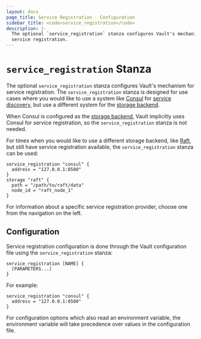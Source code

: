 ```yaml
---
layout: docs
page_title: Service Registration - Configuration
sidebar_title: <code>service_registration</code>
description: |-
  The optional `service_registration` stanza configures Vault's mechanism for
  service registration.
---
```


# `service_registration` Stanza

The optional `service_registration` stanza configures Vault's mechanism for
service registration. The `service_registration` stanza is designed for use cases
where you would like to use a system like [Consul][consul] for [service
discovery][consul-discovery], but use a different system for the [storage
backend][storage-backend].

When Consul is configured as the [storage backend][consul-backend], Vault
implicitly uses Consul for service registration, so the `service_registration` stanza
is not needed.

For times when you would like to use a different storage backend, like
[Raft][raft-backend], but still have service registration available, the
`service_registration` stanza can be used:

```hcl
service_registration "consul" {
  address = "127.0.0.1:8500"
}
storage "raft" {
  path = "/path/to/raft/data"
  node_id = "raft_node_1"
}
```

For information about a specific service registration provider, choose one from
the navigation on the left.

## Configuration

Service registration configuration is done through the Vault configuration file
using the `service_registration` stanza:

```hcl
service_registration [NAME] {
  [PARAMETERS...]
}
```

For example:

```hcl
service_registration "consul" {
  address = "127.0.0.1:8500"
}
```

For configuration options which also read an environment variable, the
environment variable will take precedence over values in the configuration
file.

[consul]: https://www.consul.io/
[consul-discovery]: https://www.consul.io/discovery.html
[storage-backend]: /docs/configuration/storage/index.html
[consul-backend]: /docs/configuration/storage/consul.html
[raft-backend]: /docs/configuration/storage/raft.html
